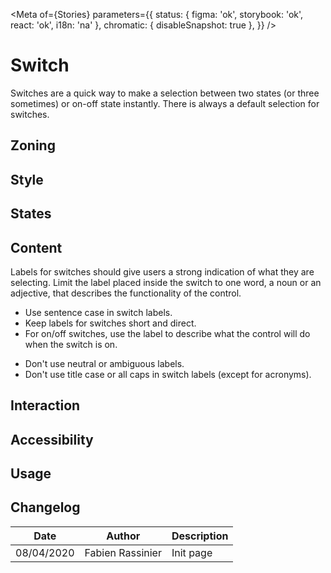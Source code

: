 

<Meta
	of={Stories}
	parameters={{
		status: { figma: 'ok', storybook: 'ok', react: 'ok', i18n: 'na' },
		chromatic: { disableSnapshot: true },
	}}
/>

# Switch

Switches are a quick way to make a selection between two states (or three sometimes) or on-off state instantly. There is always a default selection for switches.

## Zoning

<FigmaImage
	src="https://www.figma.com/file/qc8oUSyVJM67gSsbTShftt/%F0%9F%93%90-Zoning?node-id=36%3A0"
	alt="zoning image for switch"
/>

## Style

<Canvas>
	<Story story={Stories.Default} />
</Canvas>

## States

## Content

Labels for switches should give users a strong indication of what they are selecting. Limit the label placed inside the switch to one word, a noun or an adjective, that describes the functionality of the control.

<Use>
	<Use.Do>
		<ul>
			<li>Use sentence case in switch labels.</li>
			<li>Keep labels for switches short and direct.</li>
			<li>
				For on/off switches, use the label to describe what the control will do when the switch is
				on.
			</li>
		</ul>
	</Use.Do>
	<Use.Dont>
		<ul>
			<li>Don't use neutral or ambiguous labels.</li>
			<li>Don't use title case or all caps in switch labels (except for acronyms).</li>
		</ul>
	</Use.Dont>
</Use>

## Interaction

## Accessibility

## Usage

<Canvas>
	<Story story={Stories.Uncontrolled} />
</Canvas>

## Changelog

| Date       | Author           | Description |
| ---------- | ---------------- | ----------- |
| 08/04/2020 | Fabien Rassinier | Init page   |
